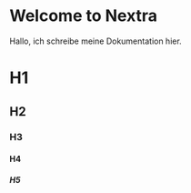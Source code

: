# Welcome to Nextra
 
Hallo, ich schreibe meine Dokumentation hier.

# H1

## H2

### H3

#### H4

##### H5